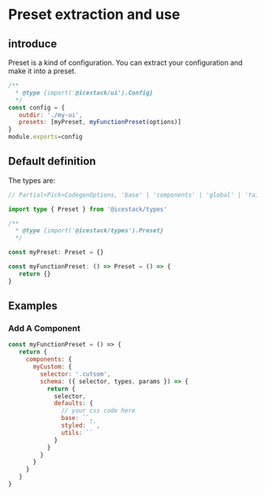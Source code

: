 # Preset extraction and use

## introduce

Preset is a kind of configuration. You can extract your configuration and make it into a preset.

```js filename="icestack.config.js"
/**
  * @type {import('@icestack/ui').Config}
  */
const config = {
   outdir: './my-ui',
   presets: [myPreset, myFunctionPreset(options)]
}
module.exports=config
```

## Default definition

The types are:

```ts
// Partial<Pick<CodegenOptions, 'base' | 'components' | 'global' | 'tailwindcssConfig'>>

import type { Preset } from '@icestack/types'

/**
  * @type {import('@icestack/types').Preset}
  */

const myPreset: Preset = {}

const myFunctionPreset: () => Preset = () => {
   return {}
}
```

## Examples

### Add A Component

```js
const myFunctionPreset = () => {
   return {
     components: {
       myCustom: {
         selector: '.cutsom',
         schema: ({ selector, types, params }) => {
           return {
             selector,
             defaults: {
               // your css code here
               base: ``,
               styled: ``,
               utils: ``
             }
           }
         }
       }
     }
   }
}
```
